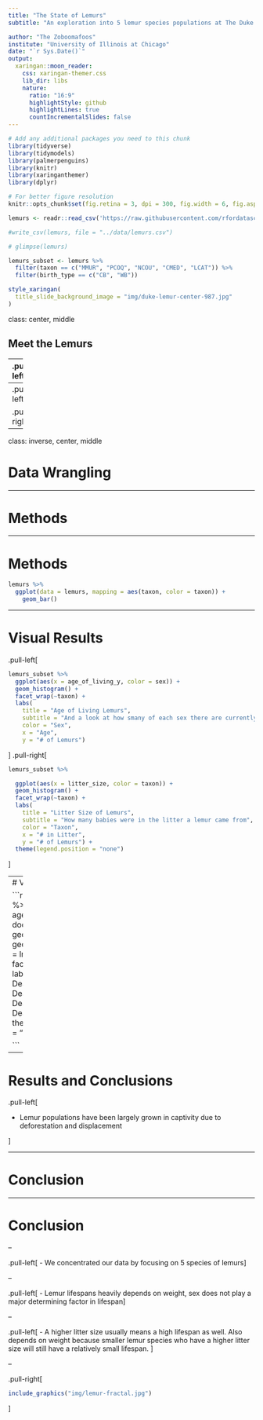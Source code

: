 ```yaml
---
title: "The State of Lemurs"
subtitle: "An exploration into 5 lemur species populations at The Duke Lemur Center"

author: "The Zoboomafoos"
institute: "University of Illinois at Chicago"
date: "`r Sys.Date()`"
output:
  xaringan::moon_reader:
    css: xaringan-themer.css
    lib_dir: libs
    nature:
      ratio: "16:9"
      highlightStyle: github
      highlightLines: true
      countIncrementalSlides: false
---
```


```r
# Add any additional packages you need to this chunk
library(tidyverse)
library(tidymodels)
library(palmerpenguins)
library(knitr)
library(xaringanthemer)
library(dplyr)
```

```r
# For better figure resolution
knitr::opts_chunk$set(fig.retina = 3, dpi = 300, fig.width = 6, fig.asp = 0.618, out.width = "80%")
```

```r

lemurs <- readr::read_csv('https://raw.githubusercontent.com/rfordatascience/tidytuesday/master/data/2021/2021-08-24/lemur_data.csv')

#write_csv(lemurs, file = "../data/lemurs.csv")

# glimpse(lemurs)

lemurs_subset <- lemurs %>% 
  filter(taxon == c("MMUR", "PCOQ", "NCOU", "CMED", "LCAT")) %>% 
  filter(birth_type == c("CB", "WB"))
```

```r
style_xaringan(
  title_slide_background_image = "img/duke-lemur-center-987.jpg"
)
```

class: center, middle

## Meet the Lemurs

---
.pull-left[
```r
include_graphics("img/PCOQ.jpg")
```
]

.pull-right[
```r
include_graphics("img/MMUR.jpg")
```
]


```r
include_graphics("img/NCOU.jpg")
```

---
.pull-left[
```r
include_graphics("img/CMED.jpg")
```
]

.pull-right[
```r
include_graphics("img/LCAT.png")
```
]
---

class: inverse, center, middle

# Data Wrangling 

---

# Methods

---

# Methods


```r
lemurs %>% 
  ggplot(data = lemurs, mapping = aes(taxon, color = taxon)) +
    geom_bar()
```



---

# Visual Results
.pull-left[
```r
lemurs_subset %>% 
  ggplot(aes(x = age_of_living_y, color = sex)) + 
  geom_histogram() + 
  facet_wrap(~taxon) +
  labs(
    title = "Age of Living Lemurs",
    subtitle = "And a look at how smany of each sex there are currently", 
    color = "Sex", 
    x = "Age", 
    y = "# of Lemurs")
```
]
.pull-right[
```r
lemurs_subset %>% 

  ggplot(aes(x = litter_size, color = taxon)) + 
  geom_histogram() + 
  facet_wrap(~taxon) + 
  labs(
    title = "Litter Size of Lemurs", 
    subtitle = "How many babies were in the litter a lemur came from", 
    color = "Taxon", 
    x = "# in Litter", 
    y = "# of Lemurs") + 
  theme(legend.position = "none")
```
]

---
# Visual Results

```r
lemurs_subset %>% 
  ggplot(aes(y = age_at_death_y, x = dod, color = taxon)) + 
  geom_point() + 
  geom_smooth(method = lm) +
  facet_wrap(~taxon) + 
  labs(
    title = "Date of Death vs Age at Death",
    x = "Date of Death", 
    y = "Age at Death") + 
  theme(legend.position = "none")

```

---

# Results and Conclusions 

.pull-left[

- Lemur populations have been largely grown in captivity due to deforestation and displacement

]

---

# Conclusion

---

# Conclusion

--

.pull-left[
- We concentrated our data by focusing on 5 species of lemurs
]


--

.pull-left[
- Lemur lifespans heavily depends on weight, sex does not play a major determining factor in lifespan
]

--

.pull-left[
- A higher litter size usually means a high lifespan as well. Also depends on weight because smaller lemur species who have a higher litter size will still have a relatively small lifespan. 
]

--

.pull-right[
```r
include_graphics("img/lemur-fractal.jpg")
```
]
